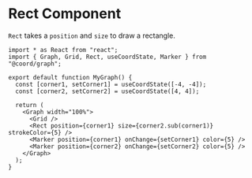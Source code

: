 # Rect Component

`Rect` takes a `position` and `size` to draw a rectangle.

```tsx live
import * as React from "react";
import { Graph, Grid, Rect, useCoordState, Marker } from "@coord/graph";

export default function MyGraph() {
  const [corner1, setCorner1] = useCoordState([-4, -4]);
  const [corner2, setCorner2] = useCoordState([4, 4]);

  return (
    <Graph width="100%">
      <Grid />
      <Rect position={corner1} size={corner2.sub(corner1)} strokeColor={5} />
      <Marker position={corner1} onChange={setCorner1} color={5} />
      <Marker position={corner2} onChange={setCorner2} color={5} />
    </Graph>
  );
}
```
